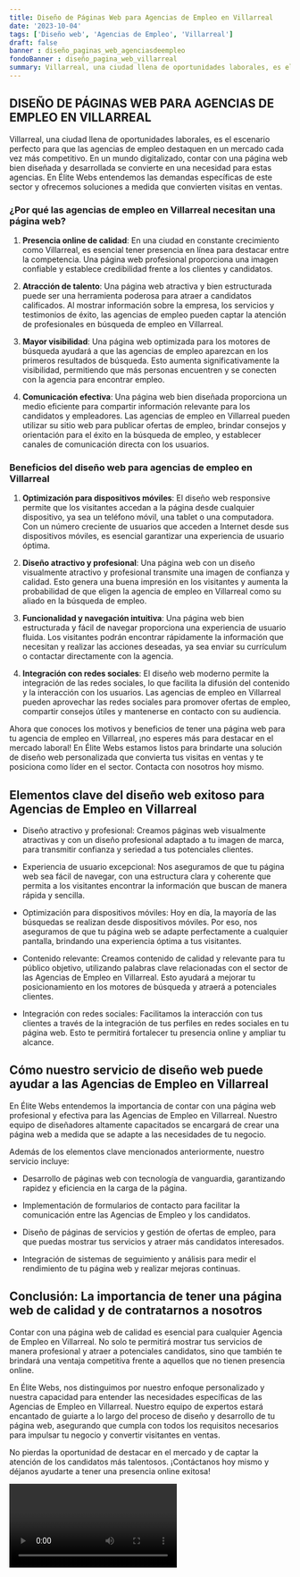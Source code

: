 ```yaml
---
title: Diseño de Páginas Web para Agencias de Empleo en Villarreal
date: '2023-10-04'
tags: ['Diseño web', 'Agencias de Empleo', 'Villarreal']
draft: false
banner : diseño_paginas_web_agenciasdeempleo
fondoBanner : diseño_pagina_web_villarreal
summary: Villarreal, una ciudad llena de oportunidades laborales, es el escenario perfecto para que las agencias de empleo destaquen en un mercado cada vez más competitivo. En un mundo digitalizado, contar con una página web bien diseñada y desarrollada se convierte en una necesidad para estas agencias. En Élite Webs entendemos las demandas específicas de este sector y ofrecemos soluciones a medida que convierten visitas en ventas.
---
```


## DISEÑO DE PÁGINAS WEB PARA AGENCIAS DE EMPLEO EN VILLARREAL

Villarreal, una ciudad llena de oportunidades laborales, es el escenario perfecto para que las agencias de empleo destaquen en un mercado cada vez más competitivo. En un mundo digitalizado, contar con una página web bien diseñada y desarrollada se convierte en una necesidad para estas agencias. En Élite Webs entendemos las demandas específicas de este sector y ofrecemos soluciones a medida que convierten visitas en ventas.

### ¿Por qué las agencias de empleo en Villarreal necesitan una página web?

1. **Presencia online de calidad**: En una ciudad en constante crecimiento como Villarreal, es esencial tener presencia en línea para destacar entre la competencia. Una página web profesional proporciona una imagen confiable y establece credibilidad frente a los clientes y candidatos.

2. **Atracción de talento**: Una página web atractiva y bien estructurada puede ser una herramienta poderosa para atraer a candidatos calificados. Al mostrar información sobre la empresa, los servicios y testimonios de éxito, las agencias de empleo pueden captar la atención de profesionales en búsqueda de empleo en Villarreal.

3. **Mayor visibilidad**: Una página web optimizada para los motores de búsqueda ayudará a que las agencias de empleo aparezcan en los primeros resultados de búsqueda. Esto aumenta significativamente la visibilidad, permitiendo que más personas encuentren y se conecten con la agencia para encontrar empleo.

4. **Comunicación efectiva**: Una página web bien diseñada proporciona un medio eficiente para compartir información relevante para los candidatos y empleadores. Las agencias de empleo en Villarreal pueden utilizar su sitio web para publicar ofertas de empleo, brindar consejos y orientación para el éxito en la búsqueda de empleo, y establecer canales de comunicación directa con los usuarios.

### Beneficios del diseño web para agencias de empleo en Villarreal

1. **Optimización para dispositivos móviles**: El diseño web responsive permite que los visitantes accedan a la página desde cualquier dispositivo, ya sea un teléfono móvil, una tablet o una computadora. Con un número creciente de usuarios que acceden a Internet desde sus dispositivos móviles, es esencial garantizar una experiencia de usuario óptima.

2. **Diseño atractivo y profesional**: Una página web con un diseño visualmente atractivo y profesional transmite una imagen de confianza y calidad. Esto genera una buena impresión en los visitantes y aumenta la probabilidad de que eligen la agencia de empleo en Villarreal como su aliado en la búsqueda de empleo.

3. **Funcionalidad y navegación intuitiva**: Una página web bien estructurada y fácil de navegar proporciona una experiencia de usuario fluida. Los visitantes podrán encontrar rápidamente la información que necesitan y realizar las acciones deseadas, ya sea enviar su currículum o contactar directamente con la agencia.

4. **Integración con redes sociales**: El diseño web moderno permite la integración de las redes sociales, lo que facilita la difusión del contenido y la interacción con los usuarios. Las agencias de empleo en Villarreal pueden aprovechar las redes sociales para promover ofertas de empleo, compartir consejos útiles y mantenerse en contacto con su audiencia.

Ahora que conoces los motivos y beneficios de tener una página web para tu agencia de empleo en Villarreal, ¡no esperes más para destacar en el mercado laboral! En Élite Webs estamos listos para brindarte una solución de diseño web personalizada que convierta tus visitas en ventas y te posiciona como líder en el sector. Contacta con nosotros hoy mismo.

<GifSeo />

<Cta />

## Elementos clave del diseño web exitoso para Agencias de Empleo en Villarreal

- Diseño atractivo y profesional: Creamos páginas web visualmente atractivas y con un diseño profesional adaptado a tu imagen de marca, para transmitir confianza y seriedad a tus potenciales clientes.

- Experiencia de usuario excepcional: Nos aseguramos de que tu página web sea fácil de navegar, con una estructura clara y coherente que permita a los visitantes encontrar la información que buscan de manera rápida y sencilla.

- Optimización para dispositivos móviles: Hoy en día, la mayoría de las búsquedas se realizan desde dispositivos móviles. Por eso, nos aseguramos de que tu página web se adapte perfectamente a cualquier pantalla, brindando una experiencia óptima a tus visitantes.

- Contenido relevante: Creamos contenido de calidad y relevante para tu público objetivo, utilizando palabras clave relacionadas con el sector de las Agencias de Empleo en Villarreal. Esto ayudará a mejorar tu posicionamiento en los motores de búsqueda y atraerá a potenciales clientes.

- Integración con redes sociales: Facilitamos la interacción con tus clientes a través de la integración de tus perfiles en redes sociales en tu página web. Esto te permitirá fortalecer tu presencia online y ampliar tu alcance.

## Cómo nuestro servicio de diseño web puede ayudar a las Agencias de Empleo en Villarreal

En Élite Webs entendemos la importancia de contar con una página web profesional y efectiva para las Agencias de Empleo en Villarreal. Nuestro equipo de diseñadores altamente capacitados se encargará de crear una página web a medida que se adapte a las necesidades de tu negocio.

Además de los elementos clave mencionados anteriormente, nuestro servicio incluye:

- Desarrollo de páginas web con tecnología de vanguardia, garantizando rapidez y eficiencia en la carga de la página.

- Implementación de formularios de contacto para facilitar la comunicación entre las Agencias de Empleo y los candidatos.

- Diseño de páginas de servicios y gestión de ofertas de empleo, para que puedas mostrar tus servicios y atraer más candidatos interesados.

- Integración de sistemas de seguimiento y análisis para medir el rendimiento de tu página web y realizar mejoras continuas.

## Conclusión: La importancia de tener una página web de calidad y de contratarnos a nosotros

Contar con una página web de calidad es esencial para cualquier Agencia de Empleo en Villarreal. No solo te permitirá mostrar tus servicios de manera profesional y atraer a potenciales candidatos, sino que también te brindará una ventaja competitiva frente a aquellos que no tienen presencia online.

En Élite Webs, nos distinguimos por nuestro enfoque personalizado y nuestra capacidad para entender las necesidades específicas de las Agencias de Empleo en Villarreal. Nuestro equipo de expertos estará encantado de guiarte a lo largo del proceso de diseño y desarrollo de tu página web, asegurando que cumpla con todos los requisitos necesarios para impulsar tu negocio y convertir visitantes en ventas.

No pierdas la oportunidad de destacar en el mercado y de captar la atención de los candidatos más talentosos. ¡Contáctanos hoy mismo y déjanos ayudarte a tener una presencia online exitosa!

<Video />

<CtaBot job='Agencias de Empleo' city='Villarreal'/>

<Gmaps query='Villarreal+españa+maps' />